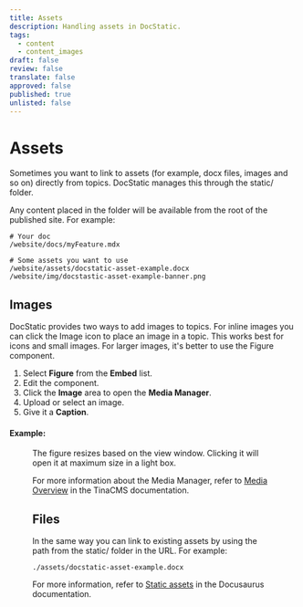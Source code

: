```yaml
---
title: Assets
description: Handling assets in DocStatic.
tags:
  - content
  - content_images
draft: false
review: false
translate: false
approved: false
published: true
unlisted: false
---
```


# Assets

Sometimes you want to link to assets (for example, docx files, images and so on) directly from topics. DocStatic manages this through the static/ folder.

Any content placed in the folder will be available from the root of the published site. For example:

```
# Your doc
/website/docs/myFeature.mdx

# Some assets you want to use
/website/assets/docstatic-asset-example.docx
/website/img/docstastic-asset-example-banner.png
```

## Images

DocStatic provides two ways to add images to topics. For inline images you can click the Image icon to place an image in a topic. This works best for icons and small images. For larger images, it's better to use the Figure component.

1. Select **Figure** from the **Embed** list.
2. Edit the component.
3. Click the **Image** area to open the **Media Manager**.
4. Upload or select an image.
5. Give it a **Caption**.

#### Example:

<Figure img="/img/docStaticDemo.jpg" caption="Example Figure" size="" />

The figure resizes based on the view window. Clicking it will open it at maximum size in a light box.

For more information about the Media Manager, refer to [Media Overview](https://tina.io/docs/reference/media/overview) in the TinaCMS documentation.

## Files

In the same way you can link to existing assets by using the path from the static/ folder in the URL. For example:

```
./assets/docstatic-asset-example.docx
```

For more information, refer to [Static assets](https://docusaurus.io/docs/markdown-features/assets) in the Docusaurus documentation.
